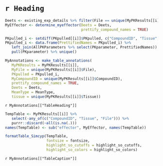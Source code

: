 # `r Heading`

```r

Deets <- existing_exp_details %>% filter(File == unique(MyPKResults[[i]]$File))
MyEffector <- determine_myeffector(Deets = Deets, 
                                   prettify_compound_names = TRUE)

PKpulled_i <- setdiff(PKpulled[[i]]$PKpulled, c("CompoundID", "Tissue", "File"))
PKpulled_i <- data.frame(PrettifiedNames = PKpulled_i) %>% 
   left_join(AllPKParameters %>% select(PKparameter, PrettifiedNames)) %>% 
   pull(PKparameter) %>% unique()

MyAnnotations <- make_table_annotations(
   MyPKResults = MyPKResults[[i]], 
   MyFile = unique(MyPKResults[[i]]$File), 
   PKpulled = PKpulled_i,  
   MyCompoundID = unique(MyPKResults[[i]]$CompoundID), 
   prettify_compound_names = TRUE,
   Deets = Deets, 
   MeanType = MeanType, 
   tissue = unique(MyPKResults[[i]]$Tissue))

```

`r MyAnnotations[["TableHeading"]]`

```r

TempTable <- MyPKResults[[i]] %>%
   select(-any_of(c("CompoundID", "Tissue", "File"))) %>%
   purrr::discard(~all(is.na(.)))
names(TempTable) <- sub("effector", MyEffector, names(TempTable))

formatTable_Simcyp(TempTable,
                   fontsize = fontsize,
                   highlight_so_cutoffs = highlight_so_cutoffs, 
                   highlight_so_colors = highlight_so_colors)

```

`r MyAnnotations[["TableCaption"]]`
